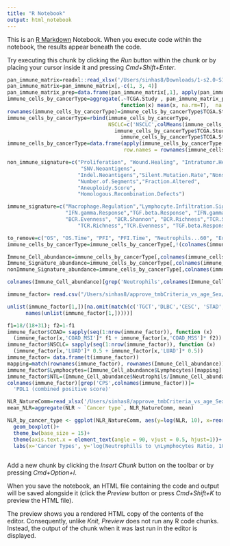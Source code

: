```yaml
---
title: "R Notebook"
output: html_notebook
---
```


This is an [R Markdown](http://rmarkdown.rstudio.com) Notebook. When you execute code within the notebook, the results appear beneath the code. 

Try executing this chunk by clicking the *Run* button within the chunk or by placing your cursor inside it and pressing *Cmd+Shift+Enter*. 
<!-- Load and  build Pan-Immune features-->
```r
pan_immune_matrix=readxl::read_xlsx('/Users/sinhas8/Downloads/1-s2.0-S1074761318301213-mmc2 (1).xlsx')
pan_immune_matrix=pan_immune_matrix[,-c(1, 3, 4)]
pan_immune_matrix_prep=data.frame(pan_immune_matrix[,1], apply(pan_immune_matrix[,-1], 2, as.numeric))
immune_cells_by_cancerType=aggregate(.~TCGA.Study , pan_immune_matrix_prep,
                                     function(x) mean(x, na.rm=T),  na.action = NULL)
rownames(immune_cells_by_cancerType)=immune_cells_by_cancerType$TCGA.Study
immune_cells_by_cancerType=rbind(immune_cells_by_cancerType, 
                                 NSCLC=c('NSCLC',colMeans(immune_cells_by_cancerType[
                                   immune_cells_by_cancerType$TCGA.Study=='LUSC'|
                                     immune_cells_by_cancerType$TCGA.Study=='LUAD',-(1)])))
immune_cells_by_cancerType=data.frame(apply(immune_cells_by_cancerType[,-1], 2, as.numeric),
                                      row.names = rownames(immune_cells_by_cancerType))

non_immune_signature=c("Proliferation", "Wound.Healing", "Intratumor.Heterogeneity",
                        "SNV.Neoantigens",
                       "Indel.Neoantigens","Silent.Mutation.Rate","Nonsilent.Mutation.Rate",
                       "Number.of.Segments","Fraction.Altered",
                       "Aneuploidy.Score",
                       "Homologous.Recombination.Defects")

immune_signature=c("Macrophage.Regulation","Lymphocyte.Infiltration.Signature.Score",
                   "IFN.gamma.Response","TGF.beta.Response", "IFN.gamma.Response",
                   "BCR.Evenness", "BCR.Shannon", "BCR.Richness","TCR.Shannon",
                       "TCR.Richness","TCR.Evenness", "TGF.beta.Response")

to_remove=c("OS", "OS.Time", "PFI", "PFI.Time", "Neutrophils...60", "Eosinophils...61")
immune_cells_by_cancerType=immune_cells_by_cancerType[,!(colnames(immune_cells_by_cancerType) %in% to_remove)]
```
<!-- Divide them into diff types of info -->
```r
Immune_Cell_abundance=immune_cells_by_cancerType[,colnames(immune_cells_by_cancerType) %!in% c(non_immune_signature, immune_signature)]
Immune_Signature_abundance=immune_cells_by_cancerType[,colnames(immune_cells_by_cancerType) %in%  immune_signature]
nonImmune_Signature_abundance=immune_cells_by_cancerType[,colnames(immune_cells_by_cancerType) %in%  non_immune_signature]
```
<!-- Further Preprocessing -->
```r
colnames(Immune_Cell_abundance)[grep('Neutrophils',colnames(Immune_Cell_abundance))]='Neutrophils'
```
<!-- Joo's immune matrix -->
```r
immune_factor= read.csv("/Users/sinhas8/approve_tmbCriteria_vs_age_Sex/Tools/fda-tmbCriteria-Power-vs-age-sex/Data/immune_factors_response_joo.csv", row.names = 1)

unlist(immune_factor[1,])[na.omit(match(c('TGCT','DLBC','CESC', 'STAD', 'READ', 'PRAD','CHOL', 'MESO', 'KICH'),
      names(unlist(immune_factor[1,]))))]

f1=18/(18+31); f2=1-f1
immune_factor$COAD= sapply(seq(1:nrow(immune_factor)), function (x) 
  (immune_factor[x,'COAD_MSI']* f1 + immune_factor[x,'COAD_MSS']* f2))
immune_factor$NSCLC= sapply(seq(1:nrow(immune_factor)), function (x) 
  (immune_factor[x,'LUAD']* 0.5 + immune_factor[x,'LUAD']* 0.5))
immune_factor= data.frame(t(immune_factor))
mapping=match(rownames(immune_factor), rownames(Immune_Cell_abundance))
immune_factor$Lymphocytes=(Immune_Cell_abundance$Lymphocytes)[mapping]
immune_factor$NTL=(Immune_Cell_abundance$Neutrophils/Immune_Cell_abundance$Lymphocytes)[mapping]
colnames(immune_factor)[grep('CPS',colnames(immune_factor))]=
  'PDL1 (combined positive score)'
```

```r
NLR_NatureComm=read_xlsx('/Users/sinhas8/approve_tmbCriteria_vs_age_Sex/Data/NLR_NatureCOmm.xlsx')
mean_NLR=aggregate(NLR ~ `Cancer type`, NLR_NatureComm, mean)

NLR_by_cancer_type <- ggplot(NLR_NatureComm, aes(y=log(NLR, 10), x=reorder(`Cancer type`, NLR, median)))+
  geom_boxplot()+
  theme_bw(base_size = 15)+
  theme(axis.text.x = element_text(angle = 90, vjust = 0.5, hjust=1))+
  labs(x='Cancer Types', y='log(Neutrophills to \nLymphocytes Ratio, 10)')
  

```

Add a new chunk by clicking the *Insert Chunk* button on the toolbar or by pressing *Cmd+Option+I*.

When you save the notebook, an HTML file containing the code and output will be saved alongside it (click the *Preview* button or press *Cmd+Shift+K* to preview the HTML file). 

The preview shows you a rendered HTML copy of the contents of the editor. Consequently, unlike *Knit*, *Preview* does not run any R code chunks. Instead, the output of the chunk when it was last run in the editor is displayed.

